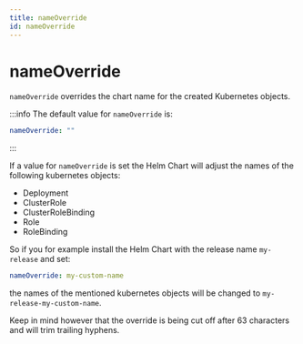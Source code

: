 ```yaml
---
title: nameOverride
id: nameOverride
---
```


# nameOverride

`nameOverride` overrides the chart name for the created Kubernetes objects.

:::info
The default value for `nameOverride` is:

```yaml
nameOverride: ""
```

:::

If a value for `nameOverride` is set the Helm Chart will adjust the names of the following kubernetes objects:

- Deployment
- ClusterRole
- ClusterRoleBinding
- Role
- RoleBinding

So if you for example install the Helm Chart with the release name `my-release` and set:

```yaml
nameOverride: my-custom-name
```

the names of the mentioned kubernetes objects will be changed to `my-release-my-custom-name`.

Keep in mind however that the override is being cut off after 63 characters and will trim trailing hyphens.
